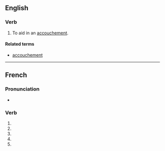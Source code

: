 {{also|accouché}}
==English==

===Verb===
{{en-verb}}

# {{lb|en|transitive}} To aid in an [[accouchement]].

====Related terms====
* [[accouchement]]

----

==French==

===Pronunciation===
* {{audio|fr|LL-Q150 (fra)-DenisdeShawi-accouche.wav|Audio (CAN)}}

===Verb===
{{head|fr|verb form}}

# {{inflection of|fr|accoucher||1|s|pres|indc}}
# {{inflection of|fr|accoucher||3|s|pres|indc}}
# {{inflection of|fr|accoucher||1|s|pres|subj}}
# {{inflection of|fr|accoucher||3|s|pres|subj}}
# {{inflection of|fr|accoucher||2|s|impr}}